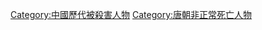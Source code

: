 {{DEFAULTSORT:T唐朝被殺害人物}}
[[Category:中國歷代被殺害人物|Category:中國歷代被殺害人物]]
[[Category:唐朝非正常死亡人物|Category:唐朝非正常死亡人物]]